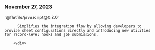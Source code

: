 ### November 27, 2023
<div style={{ display: "table", width: "auto" }}>

  <div style={{ display: "table-row", width: "auto" }}>
      <Snippet file="chips/wrappers.mdx" />
        <div style={{ float: "left", display: "table-column", paddingLeft: "30px", width: "calc(80% - 30px)" }}>
          `@flatfile/javascript@0.2.0`

          Simplifies the integration flow by allowing developers to provide sheet configurations directly and introducing new utilities for record-level hooks and job submissions.

        </div>
  </div>

</div>

##